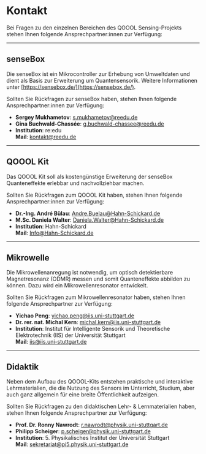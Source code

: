 # Kontakt

Bei Fragen zu den einzelnen Bereichen des QOOOL Sensing-Projekts stehen Ihnen folgende Ansprechpartner:innen zur Verfügung:

---

## senseBox

Die senseBox ist ein Mikrocontroller zur Erhebung von Umweltdaten und dient als Basis zur Erweiterung um Quantensensorik. Weitere Informationen unter [https://sensebox.de/](https://sensebox.de/).

Sollten Sie Rückfragen zur senseBox haben, stehen Ihnen folgende Ansprechpartner:innen zur Verfügung:

- **Sergey Mukhametov**: [s.mukhametov@reedu.de](mailto:s.mukhametov@reedu.de)
- **Gina Buchwald-Chassée**: [g.buchwald-chassee@reedu.de](mailto:g.buchwald-chassee@reedu.de)
- **Institution**: re:edu  
  **Mail**: [kontakt@reedu.de](mailto:kontakt@reedu.de)

---

## QOOOL Kit

Das QOOOL Kit soll als kostengünstige Erweiterung der senseBox Quanteneffekte erlebbar und nachvollziehbar machen.

Sollten Sie Rückfragen zum QOOOL Kit haben, stehen Ihnen folgende Ansprechpartner:innen zur Verfügung:

- **Dr.-Ing. André Bülau**: [Andre.Buelau@Hahn-Schickard.de](mailto:Andre.Buelau@Hahn-Schickard.de)
- **M.Sc. Daniela Walter**: [Daniela.Walter@Hahn-Schickard.de](mailto:Daniela.Walter@Hahn-Schickard.de)
- **Institution**: Hahn-Schickard  
  **Mail**: [Info@Hahn-Schickard.de](mailto:Info@Hahn-Schickard.de)

---

## Mikrowelle

Die Mikrowellenanregung ist notwendig, um optisch detektierbare Magnetresonanz (ODMR) messen und somit Quanteneffekte abbilden zu können. Dazu wird ein Mikrowellenresonator entwickelt.

Sollten Sie Rückfragen zum Mikrowellenresonator haben, stehen Ihnen folgende Ansprechpartner zur Verfügung:

- **Yichao Peng**: [yichao.peng@iis.uni-stuttgart.de](mailto:yichao.peng@iis.uni-stuttgart.de)
- **Dr. rer. nat. Michal Kern**: [michal.kern@iis.uni-stuttgart.de](mailto:michal.kern@iis.uni-stuttgart.de)
- **Institution**: Institut für Intelligente Sensorik und Theoretische Elektrotechnik (IIS) der Universität Stuttgart  
  **Mail**: [iis@iis.uni-stuttgart.de](mailto:iis@iis.uni-stuttgart.de)

---

## Didaktik

Neben dem Aufbau des QOOOL-Kits entstehen praktische und interaktive Lehrmaterialien, die die Nutzung des Sensors im Unterricht, Studium, aber auch ganz allgemein für eine breite Öffentlichkeit aufzeigen.

Sollten Sie Rückfragen zu den didaktischen Lehr- & Lernmaterialien haben, stehen Ihnen folgende Ansprechpartner zur Verfügung:

- **Prof. Dr. Ronny Nawrodt**: [r.nawrodt@physik.uni-stuttgart.de](mailto:r.nawrodt@physik.uni-stuttgart.de)
- **Philipp Scheiger**: [p.scheiger@physik.uni-stuttgart.de](mailto:p.scheiger@physik.uni-stuttgart.de)
- **Institution**: 5. Physikalisches Institut der Universität Stuttgart  
  **Mail**: [sekretariat@pi5.physik.uni-stuttgart.de](mailto:sekretariat@pi5.physik.uni-stuttgart.de)
